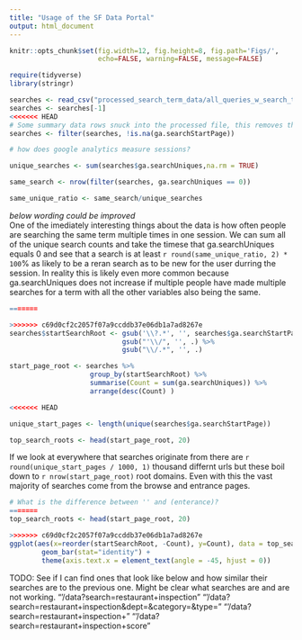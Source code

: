 ```yaml
---
title: "Usage of the SF Data Portal"
output: html_document
---
```


```r
knitr::opts_chunk$set(fig.width=12, fig.height=8, fig.path='Figs/',
                      echo=FALSE, warning=FALSE, message=FALSE)
```

```r
require(tidyverse)
library(stringr)
```

```r
searches <- read_csv("processed_search_term_data/all_queries_w_search_type.csv")
searches <- searches[-1]
<<<<<<< HEAD
# Some summary data rows snuck into the processed file, this removes them
searches <- filter(searches, !is.na(ga.searchStartPage))
```


```r
# how does google analytics measure sessions?

unique_searches <- sum(searches$ga.searchUniques,na.rm = TRUE)

same_search <- nrow(filter(searches, ga.searchUniques == 0))

same_unique_ratio <- same_search/unique_searches

```

_below wording could be improved_  
One of the imediately interesting things about the data is how often people
are searching the same term multiple times in one session. We can sum all of the 
unique search counts and take the timese that ga.searchUniques equals 0 and see that
a search is at least `r round(same_unique_ratio, 2) * 100`% as likely to be a 
reran search as to be new for the user durring the session. In reality this is 
likely even more common because ga.searchUniques
does not increase if multiple people have made multiple searches for a term with all the 
other variables also being the same.




```r
=======
```

```r
>>>>>>> c69d0cf2c2057f07a9ccddb37e06db1a7ad8267e
searches$startSearchRoot <- gsub('\\?.*', '', searches$ga.searchStartPage) %>%
                            gsub("'\\/", '', .) %>%
                            gsub("\\/.*", '', .)

start_page_root <- searches %>%
                    group_by(startSearchRoot) %>%
                    summarise(Count = sum(ga.searchUniques)) %>%
                    arrange(desc(Count) )

<<<<<<< HEAD

unique_start_pages <- length(unique(searches$ga.searchStartPage)) 

top_search_roots <- head(start_page_root, 20) 

```


If we look at everywhere that searches originate from there are 
`r round(unique_start_pages / 1000, 1)` thousand differnt urls but these boil 
down to `r nrow(start_page_root)` root domains. Even with this the vast majority
of searches come from the browse and entrance pages. 

```r
# What is the difference between '' and (enterance)?
=======
top_search_roots <- head(start_page_root, 20) 

>>>>>>> c69d0cf2c2057f07a9ccddb37e06db1a7ad8267e
ggplot(aes(x=reorder(startSearchRoot, -Count), y=Count), data = top_search_roots) +
        geom_bar(stat="identity") +
        theme(axis.text.x = element_text(angle = -45, hjust = 0))
```

TODO:
See if I can find ones that look like below and how similar their searches are to the previous one.
Might be clear what searches are and are not working.
"'/data?search=restaurant+inspection"
"'/data?search=restaurant+inspection&dept=&category=&type="
"'/data?search=restaurant+inspection+"
"'/data?search=restaurant+inspection+score"   
